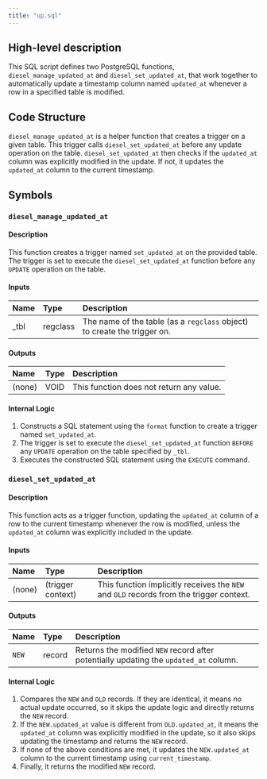 ```yaml
---
title: "up.sql"
---
```


## High-level description
This SQL script defines two PostgreSQL functions, `diesel_manage_updated_at` and `diesel_set_updated_at`, that work together to automatically update a timestamp column named `updated_at` whenever a row in a specified table is modified. 

## Code Structure
`diesel_manage_updated_at` is a helper function that creates a trigger on a given table. This trigger calls `diesel_set_updated_at` before any update operation on the table. `diesel_set_updated_at` then checks if the `updated_at` column was explicitly modified in the update. If not, it updates the `updated_at` column to the current timestamp.

## Symbols
### `diesel_manage_updated_at`
#### Description
This function creates a trigger named `set_updated_at` on the provided table. The trigger is set to execute the `diesel_set_updated_at` function before any `UPDATE` operation on the table.

#### Inputs
| Name | Type | Description |
|:-----|:-----|:------------|
| _tbl | regclass | The name of the table (as a `regclass` object) to create the trigger on. |

#### Outputs
| Name | Type | Description |
|:-----|:-----|:------------|
| (none) | VOID | This function does not return any value. |

#### Internal Logic
1. Constructs a SQL statement using the `format` function to create a trigger named `set_updated_at`.
2. The trigger is set to execute the `diesel_set_updated_at` function `BEFORE` any `UPDATE` operation on the table specified by `_tbl`.
3. Executes the constructed SQL statement using the `EXECUTE` command.

### `diesel_set_updated_at`
#### Description
This function acts as a trigger function, updating the `updated_at` column of a row to the current timestamp whenever the row is modified, unless the `updated_at` column was explicitly included in the update.

#### Inputs
| Name | Type | Description |
|:-----|:-----|:------------|
| (none) | (trigger context) | This function implicitly receives the `NEW` and `OLD` records from the trigger context. |

#### Outputs
| Name | Type | Description |
|:-----|:-----|:------------|
| `NEW` | record | Returns the modified `NEW` record after potentially updating the `updated_at` column. |

#### Internal Logic
1. Compares the `NEW` and `OLD` records. If they are identical, it means no actual update occurred, so it skips the update logic and directly returns the `NEW` record.
2. If the `NEW.updated_at` value is different from `OLD.updated_at`, it means the `updated_at` column was explicitly modified in the update, so it also skips updating the timestamp and returns the `NEW` record.
3. If none of the above conditions are met, it updates the `NEW.updated_at` column to the current timestamp using `current_timestamp`.
4. Finally, it returns the modified `NEW` record.
